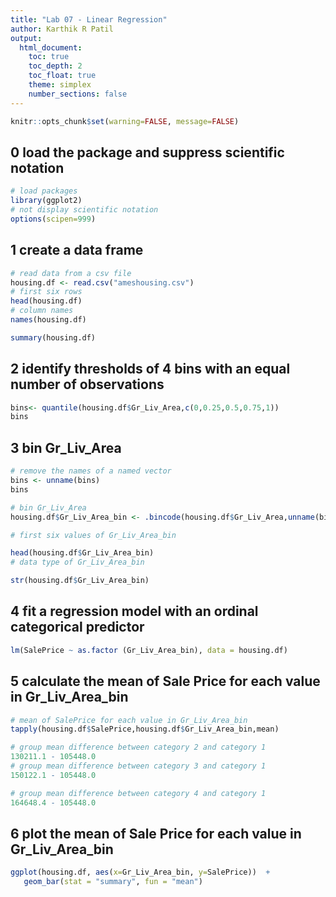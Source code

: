 ```yaml
---
title: "Lab 07 - Linear Regression"
author: Karthik R Patil
output:
  html_document:
    toc: true
    toc_depth: 2
    toc_float: true
    theme: simplex
    number_sections: false
---
```


```r
knitr::opts_chunk$set(warning=FALSE, message=FALSE)
```

## 0 load the package and suppress scientific notation 
```r
# load packages 
library(ggplot2)
# not display scientific notation
options(scipen=999)
```

## 1 create a data frame 

```r
# read data from a csv file 
housing.df <- read.csv("ameshousing.csv")
# first six rows 
head(housing.df)
# column names 
names(housing.df)

summary(housing.df)
```

## 2 identify thresholds of 4 bins with an equal number of observations 
```r
bins<- quantile(housing.df$Gr_Liv_Area,c(0,0.25,0.5,0.75,1))
bins
```

## 3 bin Gr_Liv_Area   
```r
# remove the names of a named vector 
bins <- unname(bins)
bins

# bin Gr_Liv_Area 
housing.df$Gr_Liv_Area_bin <- .bincode(housing.df$Gr_Liv_Area,unname(bins),include.lowest = TRUE)

# first six values of Gr_Liv_Area_bin

head(housing.df$Gr_Liv_Area_bin)
# data type of Gr_Liv_Area_bin

str(housing.df$Gr_Liv_Area_bin)
```

## 4 fit a regression model with an ordinal categorical predictor 
```r
lm(SalePrice ~ as.factor (Gr_Liv_Area_bin), data = housing.df)

```

## 5 calculate the mean of Sale Price for each value in Gr_Liv_Area_bin
```r
# mean of SalePrice for each value in Gr_Liv_Area_bin 
tapply(housing.df$SalePrice,housing.df$Gr_Liv_Area_bin,mean)

# group mean difference between category 2 and category 1
130211.1 - 105448.0
# group mean difference between category 3 and category 1
150122.1 - 105448.0

# group mean difference between category 4 and category 1
164648.4 - 105448.0
```

## 6 plot the mean of Sale Price for each value in Gr_Liv_Area_bin
```r
ggplot(housing.df, aes(x=Gr_Liv_Area_bin, y=SalePrice))  + 
   geom_bar(stat = "summary", fun = "mean")

```
